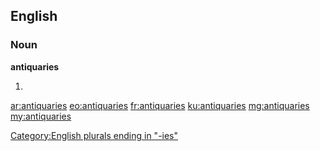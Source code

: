 ==English==

===Noun===
'''antiquaries'''

# {{plural of|antiquary}}

[[Category:English plurals ending in "-ies"]]

[[ar:antiquaries]]
[[eo:antiquaries]]
[[fr:antiquaries]]
[[ku:antiquaries]]
[[mg:antiquaries]]
[[my:antiquaries]]